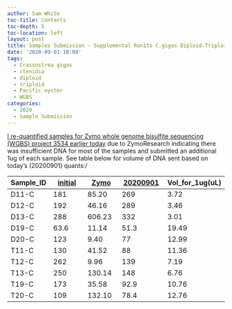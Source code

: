 ```yaml
---
author: Sam White
toc-title: Contents
toc-depth: 5
toc-location: left
layout: post
title: Samples Submission - Supplemental Ronits C.gigas Diploid-Triploid Ctendidia gDNA for WGBS by ZymoResearch
date: '2020-09-01 10:08'
tags:
  - Crassostrea gigas
  - ctenidia
  - diploid
  - triploid
  - Pacific oyster
  - WGBS
categories:
  - 2020
  - Sample Submission
---
```

[I re-quantified samples for Zymo whole genome bisulfite sequencing (WGBS) project 3534 earlier today](https://robertslab.github.io/sams-notebook/posts/2020/2020-09-01-DNA-Quantification---Re-quant-Ronits-C.gigas-Diploid-Triploid-Ctenidia-gDNA-Submitted-to-ZymoResearch/) due to ZymoResearch indicating there was insufficient DNA for most of the samples and submitted an additional 1ug of each sample. See table below for volume of DNA sent based on today's (20200901) quants:/

| Sample_ID | [initial](ng/uL) | [Zymo](ng/uL) | [20200901](ng/uL) | Vol_for_1ug(uL) |
|-----------|------------------|---------------|-------------------|-----------------|
| D11-C     | 181              | 85.20         | 269               | 3.72            |
| D12-C     | 192              | 46.16         | 289               | 3.46            |
| D13-C     | 288              | 606.23        | 332               | 3.01            |
| D19-C     | 63.6             | 11.14         | 51.3              | 19.49           |
| D20-C     | 123              | 9.40          | 77                | 12.99           |
| T11-C     | 130              | 41.52         | 88                | 11.36           |
| T12-C     | 262              | 9.96          | 139               | 7.19            |
| T13-C     | 250              | 130.14        | 148               | 6.76            |
| T19-C     | 173              | 35.58         | 92.9              | 10.76           |
| T20-C     | 109              | 132.10        | 78.4              | 12.76           |

